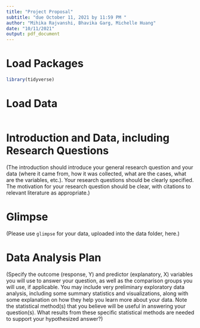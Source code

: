 ```yaml
---
title: "Project Proposal"
subtitle: "due October 11, 2021 by 11:59 PM "
author: "Mihika Rajvanshi, Bhavika Garg, Michelle Huang"
date: "10/11/2021"
output: pdf_document
---
```


# Load Packages

```r
library(tidyverse) 
``` 

# Load Data
```r
```

# Introduction and Data, including Research Questions

(The introduction should introduce your general research question and your data (where it came from, how it was collected, what are the cases, what are the variables, etc.). Your research questions should be clearly specified. The motivation for your research question should be clear, with citations to relevant literature as appropriate.)

# Glimpse

(Please use `glimpse` for your data, uploaded into the data folder, here.)

# Data Analysis Plan

(Specify the outcome (response, Y) and predictor (explanatory, X) variables you will use to answer your question, as well as the comparison groups you will use, if applicable. You may include very preliminary exploratory data analysis, including some summary statistics and visualizations, along with some explanation on how they help you learn more about your data. Note the statistical method(s) that you believe will be useful in answering your question(s). 
What results from these specific statistical methods are needed to support your hypothesized answer?)
